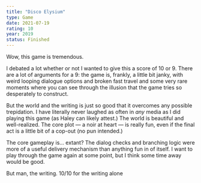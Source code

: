 ```yaml
---
title: "Disco Elysium"
type: Game
date: 2021-07-19
rating: 10
year: 2019
status: Finished
---
```


Wow, this game is tremendous.

I debated a lot whether or not I wanted to give this a score of 10 or 9. There are a lot of arguments for a 9: the game is, frankly, a little bit janky, with weird looping dialogue options and broken fast travel and some very rare moments where you can see through the illusion that the game tries so desperately to construct.

But the world and the writing is just so good that it overcomes any possible trepidation. I have literally never laughed as often in _any_ media as I did playing this game (as Haley can likely attest.) The world is beautiful and well-realized. The core plot — a noir at heart — is really fun, even if the final act is a little bit of a cop-out (no pun intended.)

The core gameplay is... extant? The dialog checks and branching logic were more of a useful delivery mechanism than anything fun in of itself. I want to play through the game again at some point, but I think some time away would be good.

But man, the writing. 10/10 for the writing alone
